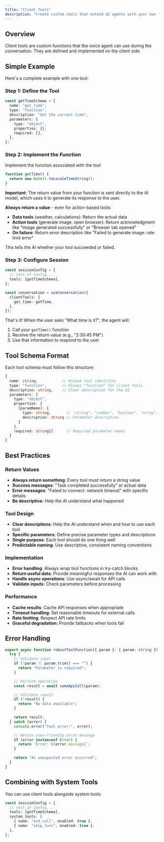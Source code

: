 ```yaml
---
title: "Client Tools"
description: "Create custom tools that extend AI agents with your own functions and APIs"
---
```


## Overview

Client tools are custom functions that the voice agent can use during the conversation. They are defined and implemented on the client side.

## Simple Example

Here's a complete example with one tool:

### Step 1: Define the Tool

```typescript
const getTimeSchema = {
  name: "get_time",
  type: "function",
  description: "Get the current time",
  parameters: {
    type: "object",
    properties: {},
    required: [],
  },
};
```

### Step 2: Implement the Function

Implement the function associated with the tool

```typescript
function getTime() {
  return new Date().toLocaleTimeString();
}
```

**Important**: The return value from your function is sent directly to the AI model, which uses it to generate its response to the user.

**Always return a value** - even for action-based tools:
- **Data tools** (weather, calculations): Return the actual data
- **Action tools** (generate image, open browser): Return acknowledgment like "Image generated successfully" or "Browser tab opened"
- **On failure**: Return error description like "Failed to generate image: rate limit error"

This tells the AI whether your tool succeeded or failed.

### Step 3: Configure Session

```typescript
const sessionConfig = {
  // rest of config...
  tools: [getTimeSchema],
};

const conversation = useConversation({
  clientTools: {
    get_time: getTime,
  },
});
```

That's it! When the user asks "What time is it?", the agent will:

1. Call your `getTime()` function
2. Receive the return value (e.g., "2:30:45 PM")
3. Use that information to respond to the user


## Tool Schema Format

Each tool schema must follow this structure:

```typescript
{
  name: string,           // Unique tool identifier
  type: "function",       // Always "function" for client tools
  description: string,    // Clear description for the AI
  parameters: {
    type: "object",
    properties: {
      [paramName]: {
        type: string,       // "string", "number", "boolean", "array", "object"
        description: string // Parameter description
      }
    },
    required: string[]      // Required parameter names
  }
}
````

## Best Practices

### Return Values

- **Always return something**: Every tool must return a string value
- **Success messages**: "Task completed successfully" or actual data
- **Error messages**: "Failed to connect: network timeout" with specific details
- **Be descriptive**: Help the AI understand what happened

### Tool Design

- **Clear descriptions**: Help the AI understand when and how to use each tool
- **Specific parameters**: Define precise parameter types and descriptions
- **Single purpose**: Each tool should do one thing well
- **Predictable naming**: Use descriptive, consistent naming conventions

### Implementation

- **Error handling**: Always wrap tool functions in try-catch blocks
- **Return useful data**: Provide meaningful responses the AI can work with
- **Handle async operations**: Use async/await for API calls
- **Validate inputs**: Check parameters before processing

### Performance

- **Cache results**: Cache API responses when appropriate
- **Timeout handling**: Set reasonable timeouts for external calls
- **Rate limiting**: Respect API rate limits
- **Graceful degradation**: Provide fallbacks when tools fail

## Error Handling

```typescript
export async function robustToolFunction({ param }: { param: string }) {
  try {
    // Validate input
    if (!param || param.trim() === "") {
      return "Parameter is required";
    }

    // Perform operation
    const result = await someApiCall(param);

    // Validate result
    if (!result) {
      return "No data available";
    }

    return result;
  } catch (error) {
    console.error("Tool error:", error);

    // Return user-friendly error message
    if (error instanceof Error) {
      return `Error: ${error.message}`;
    }

    return "An unexpected error occurred";
  }
}
```

## Combining with System Tools

You can use client tools alongside system tools:

```typescript
const sessionConfig = {
  // rest of config...
  tools: [getTimeSchema],
  system_tools: [
    { name: "end_call", enabled: true },
    { name: "skip_turn", enabled: true },
  ],
};
```
